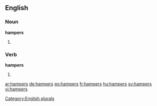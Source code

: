==English==

===Noun===
'''hampers'''

# {{plural of |[[hamper]]}}

===Verb===
'''hampers'''

# {{third-person singular of|hamper}}

[[Category:English plurals]]

[[ar:hampers]]
[[de:hampers]]
[[eo:hampers]]
[[fr:hampers]]
[[hu:hampers]]
[[sv:hampers]]
[[vi:hampers]]